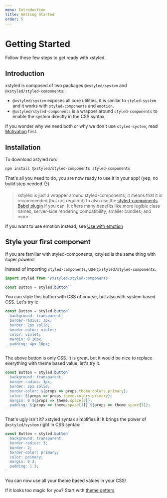 ```yaml
---
menu: Introduction
title: Getting Started
order: 5
---
```


# Getting Started

Follow these few steps to get ready with xstyled.

## Introduction

xstyled is composed of two packages `@xstyled/system` and `@xstyled/styled-components`:

- `@xstyled/system` exposes all core utilities, it is similar to `styled-system` and it works with `styled-components` and `emotion`.
- `@xstyled/styled-components` is a wrapper around `styled-components` to enable the system directly in the CSS syntax.

If you wonder why we need both or why we don't use `styled-system`, read [Motivation](/docs/motivation/) first.

## Installation

To download xstyled run:

```bash
npm install @xstyled/styled-components styled-components
```

That's all you need to do, you are now ready to use it in your app! (yep, no build step needed 👌)

> xstyled is just a wrapper around styled-components, it means that it is recommended (but not required) to also use the [styled-components Babel plugin](https://github.com/styled-components/babel-plugin-styled-components) if you can. It offers many benefits like more legible class names, server-side rendering compatibility, smaller bundles, and more.

If you want to use emotion instead, see [Use with emotion](/docs/emotion)

## Style your first component

If you are familiar with styled-components, xstyled is the same thing with super powers!

Instead of importing `styled-components`, use `@xstyled/styled-components`.

```js
import styled from '@xstyled/styled-components'

const Button = styled.button``
```

You can style this button with CSS of course, but also with system based CSS. Let's try it:

```js
const Button = styled.button`
  background: transparent;
  border-radius: 3px;
  border: 2px solid;
  border-color: violet;
  color: violet;
  margin: 0 16px;
  padding: 4px 16px;
`
```

The above button is only CSS. It is great, but it would be nice to replace everything with theme based value, let's try it.

```js
const Button = styled.button`
  background: transparent;
  border-radius: 3px;
  border: 2px solid;
  border-color: ${props => props.theme.colors.primary};
  color: ${props => props.theme.colors.primary};
  margin: 0 ${props => theme.space[3]};
  padding: ${props => theme.space[1]} ${props => theme.space[3]};
`
```

That's ugly isn't it? xstyled syntax simplifies it! It brings the power of `@xstyled/system` right in CSS syntax:

```js
const Button = styled.button`
  background: transparent;
  border-radius: 3;
  border: 2;
  border-color: primary;
  color: primary;
  margin: 0 3;
  padding: 1 3;
`
```

You can now use all your theme based values in your CSS!

If it looks too magic for you? Start with [theme getters](/docs/system-utilities/#theme-getters).
